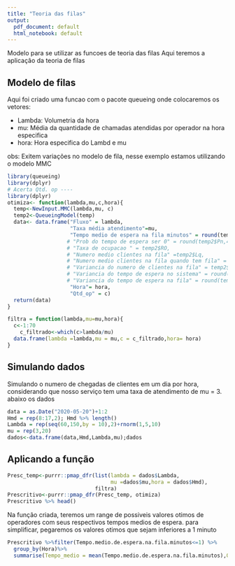 ---
title: "Teoria das filas"
output:
  pdf_document: default
  html_notebook: default
---

Modelo para se utilizar as funcoes de teoria das filas
Aqui teremos a aplicação da teoria de filas 

## Modelo de filas
Aqui foi criado uma funcao com o pacote queueing onde colocaremos os vetores: 

* Lambda: Volumetria da hora <br/>
* mu: Média da quantidade de chamadas atendidas por operador na hora especifica<br/>
* hora: Hora especifica do Lambd e mu<br/>

obs: Exitem variações no modelo de fila, nesse exemplo estamos utilizando o modelo MMC
```{r echo=TRUE}
library(queueing)
library(dplyr)
# Acerta Qtd. op ----  
library(dplyr)
otimiza<- function(lambda,mu,c,hora){
  temp<-NewInput.MMC(lambda,mu, c)
  temp2<-QueueingModel(temp)
  data<- data.frame("Fluxo" = lambda,
                    "Taxa média atendimento"=mu,
                    "Tempo medio de espera na fila minutos" = round(temp2$Wq*60,3),
                   # "Prob do tempo de espera ser 0" = round(temp2$Pn,4),
                   # "Taxa de ocupacao " = temp2$RO,
                   # "Numero medio clientes na fila" =temp2$Lq,
                   # "Numero medio clientes na fila quando tem fila" = temp2$Lqq,
                   # "Variancia do numero de clientes na fila" = temp2$VN,
                   # "Variancia do tempo de espera no sistema" = round(temp2$VT*60,3),
                   # "Variancia do tempo de espera na fila" = round(temp2$VTq*60,3),
                    "Hora"= hora,
                    "Qtd_op" = c)
  return(data)
}

filtra = function(lambda,mu=mu,hora){
  c<-1:70
    c_filtrado<-which(c>lambda/mu)
  data.frame(lambda =lambda,mu = mu,c = c_filtrado,hora= hora)
}

```
## Simulando dados
Simulando o numero de chegadas de clientes em um dia por hora, considerando que nosso serviço tem uma taxa de atendimento de mu  = 3. abaixo os dados

```{r echo=TRUE}
data = as.Date("2020-05-20")+1:2
Hmd = rep(8:17,2); Hmd %>% length()
Lambda = rep(seq(60,150,by = 10),2)+rnorm(1,5,10)
mu = rep(3,20)
dados<-data.frame(data,Hmd,Lambda,mu);dados 
```



## Aplicando a função

```{r echo=TRUE}
Presc_temp<-purrr::pmap_dfr(list(lambda = dados$Lambda,
                                 mu =dados$mu,hora = dados$Hmd),
                            filtra)
Prescritivo<-purrr::pmap_dfr(Presc_temp, otimiza)
Prescritivo %>% head()
```

Na função criada, teremos um range de possiveis valores otimos de operadores com seus respectivos tempos medios de espera. para simplificar, pegaremos os valores otimos que sejam inferiores a 1 minuto


```{r echo=TRUE}
Prescritivo %>%filter(Tempo.medio.de.espera.na.fila.minutos<=1) %>%
  group_by(Hora)%>%
  summarise(Tempo_medio = mean(Tempo.medio.de.espera.na.fila.minutos),Qtd_op = median(Qtd_op))
```


